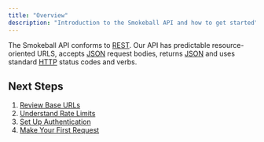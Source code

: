 ```yaml
---
title: "Overview"
description: "Introduction to the Smokeball API and how to get started"
---
```


The Smokeball API conforms to [REST](https://en.wikipedia.org/wiki/Representational_state_transfer). Our API has predictable resource-oriented URLS, accepts [JSON](https://www.json.org/json-en.html) request bodies, returns [JSON](https://www.json.org/json-en.html) and uses standard [HTTP](https://en.wikipedia.org/wiki/Hypertext_Transfer_Protocol) status codes and verbs.

## Next Steps

1. [Review Base URLs](/docs/api-docs/1e13a13124aee-base-urls)
2. [Understand Rate Limits](/docs/api-docs/1e13a13124aee-rate-limits)
3. [Set Up Authentication](/docs/api-docs/c916c683c136e-authentication)
4. [Make Your First Request](/docs/api-docs/91f30a1eaee08-making-requests) 